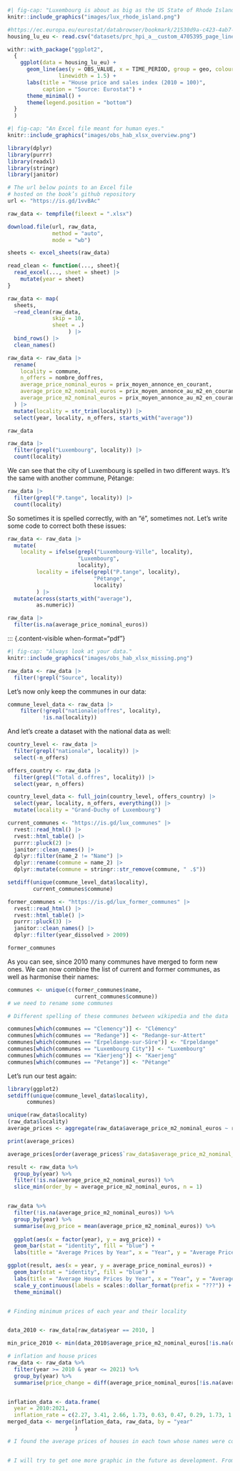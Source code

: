 

::: {.content-visible when-format="pdf"}
```r
#| fig-cap: "Luxembourg is about as big as the US State of Rhode Island."
knitr::include_graphics("images/lux_rhode_island.png")
```
:::


```r
#https://ec.europa.eu/eurostat/databrowser/bookmark/21530d9a-c423-4ab7-998a-7170326136cd?lang=en
housing_lu_eu <- read.csv("datasets/prc_hpi_a__custom_4705395_page_linear.csv.gz")

withr::with_package("ggplot2",
  {
    ggplot(data = housing_lu_eu) +
      geom_line(aes(y = OBS_VALUE, x = TIME_PERIOD, group = geo, colour = geo),
                linewidth = 1.5) +
      labs(title = "House price and sales index (2010 = 100)",
           caption = "Source: Eurostat") +
      theme_minimal() +
      theme(legend.position = "bottom")
  }
  )

```



::: {.content-visible when-format="pdf"}
```r
#| fig-cap: "An Excel file meant for human eyes."
knitr::include_graphics("images/obs_hab_xlsx_overview.png")
```
:::

```r
library(dplyr)
library(purrr)
library(readxl)
library(stringr)
library(janitor)
```



```r
# The url below points to an Excel file
# hosted on the book’s github repository
url <- "https://is.gd/1vvBAc"

raw_data <- tempfile(fileext = ".xlsx")

download.file(url, raw_data,
              method = "auto",
              mode = "wb")

sheets <- excel_sheets(raw_data)

read_clean <- function(..., sheet){
  read_excel(..., sheet = sheet) |>
    mutate(year = sheet)
}

raw_data <- map(
  sheets,
  ~read_clean(raw_data,
              skip = 10,
              sheet = .)
                   ) |>
  bind_rows() |>
  clean_names()

raw_data <- raw_data |>
  rename(
    locality = commune,
    n_offers = nombre_doffres,
    average_price_nominal_euros = prix_moyen_annonce_en_courant,
    average_price_m2_nominal_euros = prix_moyen_annonce_au_m2_en_courant,
    average_price_m2_nominal_euros = prix_moyen_annonce_au_m2_en_courant
  ) |>
  mutate(locality = str_trim(locality)) |>
  select(year, locality, n_offers, starts_with("average"))
```


```r
raw_data
```



```r
raw_data |>
  filter(grepl("Luxembourg", locality)) |>
  count(locality)

```

We can see that the city of Luxembourg is spelled in two different ways. It's the same with another commune, Pétange:

```r
raw_data |>
  filter(grepl("P.tange", locality)) |>
  count(locality)

```

So sometimes it is spelled correctly, with an "é", sometimes not. Let's write some code to correct both these issues:

```r
raw_data <- raw_data |>
  mutate(
    locality = ifelse(grepl("Luxembourg-Ville", locality),
                      "Luxembourg",
                      locality),
         locality = ifelse(grepl("P.tange", locality),
                           "Pétange",
                           locality)
         ) |>
  mutate(across(starts_with("average"),
         as.numeric))

```


```r
raw_data |>
  filter(is.na(average_price_nominal_euros))
```



::: {.content-visible when-format="pdf"}
```r
#| fig-cap: "Always look at your data."
knitr::include_graphics("images/obs_hab_xlsx_missing.png")
```


```r
raw_data <- raw_data |>
  filter(!grepl("Source", locality))
```

Let's now only keep the communes in our data:

```r
commune_level_data <- raw_data |>
    filter(!grepl("nationale|offres", locality),
           !is.na(locality))
```

And let's create a dataset with the national data as well:

```r
country_level <- raw_data |>
  filter(grepl("nationale", locality)) |>
  select(-n_offers)

offers_country <- raw_data |>
  filter(grepl("Total d.offres", locality)) |>
  select(year, n_offers)

country_level_data <- full_join(country_level, offers_country) |>
  select(year, locality, n_offers, everything()) |>
  mutate(locality = "Grand-Duchy of Luxembourg")

```



```r
current_communes <- "https://is.gd/lux_communes" |>
  rvest::read_html() |>
  rvest::html_table() |>
  purrr::pluck(2) |>
  janitor::clean_names() |>
  dplyr::filter(name_2 != "Name") |>
  dplyr::rename(commune = name_2) |>
  dplyr::mutate(commune = stringr::str_remove(commune, " .$"))
```



```r
setdiff(unique(commune_level_data$locality),
        current_communes$commune)
```



```r
former_communes <- "https://is.gd/lux_former_communes" |>
  rvest::read_html() |>
  rvest::html_table() |>
  purrr::pluck(3) |>
  janitor::clean_names() |>
  dplyr::filter(year_dissolved > 2009)

former_communes

```

As you can see, since 2010 many communes have merged to form new ones. We can now combine the list of current and former communes, as well as harmonise their names:

```r
communes <- unique(c(former_communes$name,
                     current_communes$commune))
# we need to rename some communes

# Different spelling of these communes between wikipedia and the data

communes[which(communes == "Clemency")] <- "Clémency"
communes[which(communes == "Redange")] <- "Redange-sur-Attert"
communes[which(communes == "Erpeldange-sur-Sûre")] <- "Erpeldange"
communes[which(communes == "Luxembourg City")] <- "Luxembourg"
communes[which(communes == "Käerjeng")] <- "Kaerjeng"
communes[which(communes == "Petange")] <- "Pétange"
```

Let's run our test again:

```r
library(ggplot2)
setdiff(unique(commune_level_data$locality),
      communes)

unique(raw_data$locality)
(raw_data$locality)
average_prices <- aggregate(raw_data$average_price_m2_nominal_euros ~ raw_data$locality, data=raw_data, FUN=mean)

print(average_prices)

average_prices[order(average_prices$`raw_data$average_price_m2_nominal_euros`),]

result <- raw_data %>%
  group_by(year) %>%
  filter(!is.na(average_price_m2_nominal_euros)) %>%
  slice_min(order_by = average_price_m2_nominal_euros, n = 1)


raw_data %>%
  filter(!is.na(average_price_m2_nominal_euros)) %>%
  group_by(year) %>%
  summarise(avg_price = mean(average_price_m2_nominal_euros)) %>%
  
  ggplot(aes(x = factor(year), y = avg_price)) +
  geom_bar(stat = "identity", fill = "blue") +
  labs(title = "Average Prices by Year", x = "Year", y = "Average Price(Euro Per m2)")

ggplot(result, aes(x = year, y = average_price_nominal_euros)) +
  geom_bar(stat = "identity", fill = "blue") +
  labs(title = "Average House Prices by Year", x = "Year", y = "Average Price (???)") +
  scale_y_continuous(labels = scales::dollar_format(prefix = "???")) +
  theme_minimal()


# Finding minimum prices of each year and their locality


data_2010 <- raw_data[raw_data$year == 2010, ]

min_price_2010 <- min(data_2010$average_price_m2_nominal_euros[!is.na(data_2010$average_price_m2_nominal_euros)])

# inflation and house prices
raw_data <- raw_data %>%
  filter(year >= 2010 & year <= 2021) %>%
  group_by(year) %>%
  summarise(price_change = diff(average_price_nominal_euros[!is.na(average_price_nominal_euros)]))


inflation_data <- data.frame(
  year = 2010:2021,
  inflation_rate = c(2.27, 3.41, 2.66, 1.73, 0.63, 0.47, 0.29, 1.73, 1.53, 1.74, 0.82, 2.53))
merged_data <- merge(inflation_data, raw_data, by = "year"   
                     )

# I found the average prices of houses in each town whose names were corrupted in the data and after removing the "NA" data. I also observed how house prices changed each year. It is also possible to observe what I have mentioned graphically. You can clear all the data and see their ranking from cheap to expensive according to their average prices.


# I will try to get one more graphic in the future as development. From Luxembourg government sources, I found the annual inflations on the specified dates. I want to find the change in average house prices on a yearly and percentage basis and compare them under the same scale. In this way, we will be able to clearly see how house prices move against inflation.



```
